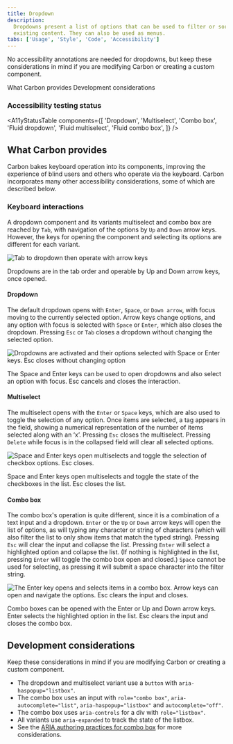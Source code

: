 ```yaml
---
title: Dropdown
description:
  Dropdowns present a list of options that can be used to filter or sort
  existing content. They can also be used as menus.
tabs: ['Usage', 'Style', 'Code', 'Accessibility']
---
```



<PageDescription>

No accessibility annotations are needed for dropdowns, but keep these
considerations in mind if you are modifying Carbon or creating a custom
component.

</PageDescription>

<AnchorLinks>

<AnchorLink>What Carbon provides</AnchorLink>
<AnchorLink>Development considerations</AnchorLink>

</AnchorLinks>

### Accessibility testing status

<A11yStatusTable
  components={[
    'Dropdown',
    'Multiselect',
    'Combo box',
    'Fluid dropdown',
    'Fluid multiselect',
    'Fluid combo box',
  ]}
/>

## What Carbon provides

Carbon bakes keyboard operation into its components, improving the experience of
blind users and others who operate via the keyboard. Carbon incorporates many
other accessibility considerations, some of which are described below.

### Keyboard interactions

A dropdown component and its variants multiselect and combo box are reached by
`Tab`, with navigation of the options by `Up` and `Down` arrow keys. However,
the keys for opening the component and selecting its options are different for
each variant.

<Row>
<Column colLg={8}>

![Tab to dropdown then operate with arrow keys](images/dropdown-accessibility-1.png)

<Caption>
  Dropdowns are in the tab order and operable by Up and Down arrow keys, once
  opened.
</Caption>

</Column>
</Row>

#### Dropdown

The default dropdown opens with `Enter`, `Space`, or `Down arrow`, with focus
moving to the currently selected option. Arrow keys change options, and any
option with focus is selected with `Space` or `Enter`, which also closes the
dropdown. Pressing `Esc` or `Tab` closes a dropdown without changing the
selected option.

<Row>
<Column colLg={8}>

![Dropdowns are activated and their options selected with Space or Enter keys. Esc closes without changing option](images/dropdown-accessibility-2.png)

<Caption>
  The Space and Enter keys can be used to open dropdowns and also select an
  option with focus. Esc cancels and closes the interaction.
</Caption>

</Column>
</Row>

#### Multiselect

The multiselect opens with the `Enter` or `Space` keys, which are also used to
toggle the selection of any option. Once items are selected, a tag appears in
the field, showing a numerical representation of the number of items selected
along with an ‘x’. Pressing `Esc` closes the multiselect. Pressing `Delete`
while focus is in the collapsed field will clear all selected options.

<Row>
<Column colLg={8}>

![Space and Enter keys open multiselects and toggle the selection of checkbox options. Esc closes.](images/dropdown-accessibility-3.png)

<Caption>
  Space and Enter keys open multiselects and toggle the state of the checkboxes
  in the list. Esc closes the list.
</Caption>

</Column>
</Row>

#### Combo box

The combo box's operation is quite different, since it is a combination of a
text input and a dropdown. `Enter` or the `Up` or `Down` arrow keys will open
the list of options, as will typing any character or string of characters (which
will also filter the list to only show items that match the typed string).
Pressing `Esc` will clear the input and collapse the list. Pressing `Enter` will
select a highlighted option and collapse the list. (If nothing is highlighted in
the list, pressing `Enter` will toggle the combo box open and closed.) `Space`
cannot be used for selecting, as pressing it will submit a space character into
the filter string.

<Row>
<Column colLg={8}>

![The Enter key opens and selects items in a combo box. Arrow keys can open and navigate the options. Esc clears the input and closes.](images/dropdown-accessibility-4.png)

<Caption>
  Combo boxes can be opened with the Enter or Up and Down arrow keys. Enter
  selects the highlighted option in the list. Esc clears the input and closes
  the combo box.
</Caption>

</Column>
</Row>

## Development considerations

Keep these considerations in mind if you are modifying Carbon or creating a
custom component.

- The dropdown and multiselect variant use a `button` with
  `aria-haspopup="listbox"`.
- The combo box uses an input with `role="combo box"`,
  `aria-autocomplete="list"`, `aria-haspopup="listbox"` and
  `autocomplete="off"`.
- The combo box uses `aria-controls` for a div with `role="listbox"`.
- All variants use `aria-expanded` to track the state of the listbox.
- See the
  [ARIA authoring practices for combo box](https://w3c.github.io/aria-practices/#combbox)
  for more considerations.
